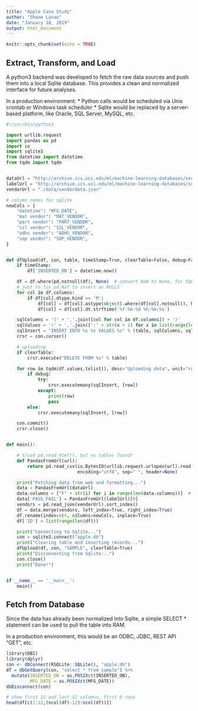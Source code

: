 ```yaml
---
title: "Apple Case Study"
author: "Shane Lanan"
date: "January 18, 2019"
output: html_document
---
```


```r
knitr::opts_chunk$set(echo = TRUE)
```

## Extract, Transform, and Load

A python3 backend was developed to fetch the raw data sources and push them into a local Sqlite database.  This provides a clean and normalized interface for future analyses.

In a production environment:
  * Python calls would be scheduled via Unix crontab or Windows task scheduler
  * Sqlite would be replaced by a server-based platform, like Oracle, SQL Server, MySQL, etc.

```python
#!/usr/bin/python3

import urllib.request
import pandas as pd
import io
import sqlite3
from datetime import datetime
from tqdm import tqdm


dataUrl = "http://archive.ics.uci.edu/ml/machine-learning-databases/secom/secom.data"
labelUrl = "http://archive.ics.uci.edu/ml/machine-learning-databases/secom/secom_labels.data"
vendorUrl = "./data/vendordata.json"

# column names for sqlite
newCols = {
    "datetime": "MFG_DATE",
    "mat vendor": "MAT_VENDOR",
    "part vendor": "PART_VENDOR",
    "sil vendor": "SIL_VENDOR",
    "adhs vendor": "ADHS_VENDOR",
    "sop vendor": "SOP_VENDOR",
}


def dfUpload(df, con, table, timeStamp=True, clearTable=False, debug=False):
    if timeStamp:
        df['INSERTED_ON'] = datetime.now()

    df = df.where(pd.notnull(df), None)  # convert NaN to None, for SQL Nulls
    # just to fix pd.NaT to insert as NULLS
    for col in df.columns:
        if df[col].dtype.kind == 'M':
            df[col] = df[col].astype(object).where(df[col].notnull(), None)
            df[col] = df[col].dt.strftime('%Y-%m-%d %h:%m:%s')

    sqlColumns = '(' + ','.join([col for col in df.columns]) + ')'
    sqlValues = '(' + ','.join([':' + str(x + 1) for x in list(range(len(df.columns)))]) + ')'
    sqlInsert = "INSERT INTO %s %s VALUES %s" % (table, sqlColumns, sqlValues)
    crsr = con.cursor()

    # uploading
    if clearTable:
        crsr.execute("DELETE FROM %s" % table)

    for row in tqdm(df.values.tolist(), desc="Uploading data", unit="row"):
        if debug:
            try:
                crsr.executemany(sqlInsert, [row])
            except:
                print(row)
                pass
        else:
            crsr.executemany(sqlInsert, [row])

    con.commit()
    crsr.close()


def main():

    # tried pd.read_html(), but no tables found?
    def PandasFromUrl(url):
        return pd.read_csv(io.BytesIO(urllib.request.urlopen(url).read()),
                           encoding="utf8", sep=" ", header=None)

    print("Fetching data from web and formatting...")
    data = PandasFromUrl(dataUrl)
    data.columns = ["F" + str(i) for i in range(len(data.columns))]  # prefix feature columns with "F"
    data['PASS_FAIL'] = PandasFromUrl(labelUrl)[0]
    vendors = pd.read_json(vendorUrl).sort_index()
    df = data.merge(vendors, left_index=True, right_index=True)
    df.rename(index=str, columns=newCols, inplace=True)
    df['ID'] = list(range(len(df)))

    print("Connecting to Sqlite...")
    con = sqlite3.connect("apple.db")
    print("Clearing table and inserting records...")
    dfUpload(df, con, "SAMPLE", clearTable=True)
    print("Disconnecting from Sqlite...")
    con.close()
    print("Done!")


if __name__ == '__main__':
    main()
```

## Fetch from Database
Since the data has already been normalized into Sqlite, a simple SELECT * statement can be used to pull the table into RAM.

In a production environment, this would be an ODBC, JDBC, REST API "GET", etc.
```r
library(DBI)
library(dplyr)
con <- dbConnect(RSQLite::SQLite(), "apple.db")
df = dbGetQuery(con, "select * from sample") %>%
  mutate(INSERTED_ON = as.POSIXct(INSERTED_ON),
         MFG_DATE = as.POSIXct(MFG_DATE))
dbDisconnect(con)

# show first 12 and last 12 columns, first 6 rows
head(df[c(1:12,(ncol(df)-12):ncol(df))])
```



